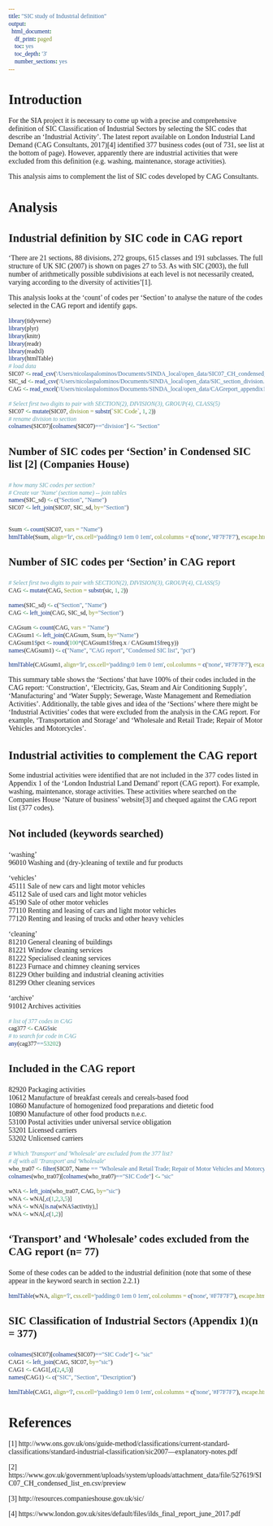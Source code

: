 ```yaml
---
title: "SIC study of Industrial definition"
output:
  html_document:
    df_print: paged
    toc: yes
    toc_depth: '3'
    number_sections: yes
---
```

<style>
* {
  font-family: "Palatino"
}

h1{
    font-size: 190%
}

h2{
    font-size: 160%
}

h3{
    font-size: 150%
}

h4{
    font-size: 130%
}

h5{
    font-size: 110%
}

h6{
    font-size: 90%
}
</style>


# Introduction

For the SIA project it is necessary to come up with a precise and comprehensive definition of SIC Classification of Industrial Sectors by selecting the SIC codes that describe an 'Industrial Activity'. The latest report available on London Industrial Land Demand (CAG Consultants, 2017)[4] identified 377 business codes (out of 731, see list at the bottom of page). However, apparently there are industrial activities that were excluded from this definition (e.g. washing, maintenance, storage activities). 

This analysis aims to complement the list of SIC codes developed by CAG Consultants. 

# Analysis

## Industrial definition by SIC code in CAG report

'There are 21 sections, 88 divisions, 272 groups, 615 classes and 191 subclasses. The full structure of UK SIC (2007) is shown on pages 27 to 53. As with SIC (2003), the full number of arithmetically possible subdivisions at each level is not necessarily created, varying according to the diversity of activities'[1].

This analysis looks at the 'count' of codes per 'Section' to analyse the nature of the codes selected in the CAG report and identify gaps.

```r
library(tidyverse)
library(plyr)
library(knitr)
library(readr)
library(readxl)
library(htmlTable)
# load data
SIC07 <- read_csv('/Users/nicolaspalominos/Documents/SINDA_local/open_data/SIC07_CH_condensed_list_en.csv')
SIC_sd <- read_csv('/Users/nicolaspalominos/Documents/SINDA_local/open_data/SIC_section_division.csv', col_names = FALSE )
CAG <- read_excel('/Users/nicolaspalominos/Documents/SINDA_local/open_data/CAGreport_appendix1.xlsx')

# Select first two digits to pair with SECTION(2), DIVISION(3), GROUP(4), CLASS(5)
SIC07 <- mutate(SIC07, division = substr(`SIC Code`, 1, 2))
# rename division to section
colnames(SIC07)[colnames(SIC07)=="division"] <- "Section"
```

### Number of SIC codes per 'Section' in Condensed SIC list [2] (Companies House)

```r
# how many SIC codes per section?
# Create var 'Name' (section name) -- join tables
names(SIC_sd) <- c("Section", "Name")
SIC07 <- left_join(SIC07, SIC_sd, by="Section")


Ssum <- count(SIC07, vars = "Name")
htmlTable(Ssum, align='lr', css.cell='padding:0 1em 0 1em', col.columns = c('none', '#F7F7F7'), escape.html =F)
```

### Number of SIC codes per 'Section' in CAG report

```r
# Select first two digits to pair with SECTION(2), DIVISION(3), GROUP(4), CLASS(5)
CAG <- mutate(CAG, Section = substr(sic, 1, 2))

names(SIC_sd) <- c("Section", "Name")
CAG <- left_join(CAG, SIC_sd, by="Section")

CAGsum <- count(CAG, vars = "Name")
CAGsum1 <- left_join(CAGsum, Ssum, by="Name")
CAGsum1$pct <- round(100*(CAGsum1$freq.x / CAGsum1$freq.y))
names(CAGsum1) <- c("Name", "CAG report", "Condensed SIC list", "pct")

htmlTable(CAGsum1, align='lr', css.cell='padding:0 1em 0 1em', col.columns = c('none', '#F7F7F7'), escape.html =F)

```

This summary table shows the 'Sections' that have 100% of their codes included in the CAG report: 'Construction', 'Electricity, Gas, Steam and Air Conditioning Supply', 'Manufacturing' and 'Water Supply; Sewerage, Waste Management and Remediation Activities'. Additionally, the table gives and idea of the 'Sections' where there might be 'Industrial Activities' codes that were excluded from the analysis in the CAG report. For example, 'Transportation and Storage' and 'Wholesale and Retail Trade; Repair of Motor Vehicles and Motorcycles'.

## Industrial activities to complement the CAG report

Some industrial activities were identified that are not included in the 377 codes listed in Appendix 1 of the 'London Industrial Land Demand' report (CAG report). For example, washing, maintenance, storage activities. These activities where searched on the Companies House 'Nature of business' website[3] and chequed against the CAG report list (377 codes).

### Not included (keywords searched)

'washing'  
96010	Washing and (dry-)cleaning of textile and fur products  

'vehicles'  
45111	Sale of new cars and light motor vehicles  
45112	Sale of used cars and light motor vehicles  
45190	Sale of other motor vehicles  
77110	Renting and leasing of cars and light motor vehicles  
77120	Renting and leasing of trucks and other heavy vehicles  

'cleaning'  
81210	General cleaning of buildings  
81221	Window cleaning services  
81222	Specialised cleaning services  
81223	Furnace and chimney cleaning services  
81229	Other building and industrial cleaning activities  
81299	Other cleaning services  

'archive'  
91012	Archives activities  

```r
# list of 377 codes in CAG 
cag377 <- CAG$sic
# to search for code in CAG
any(cag377==53202)
```

### Included in the CAG report

82920	Packaging activities  
10612	Manufacture of breakfast cereals and cereals-based food  
10860	Manufacture of homogenized food preparations and dietetic food  
10890	Manufacture of other food products n.e.c.  
53100	Postal activities under universal service obligation  
53201	Licensed carriers  
53202	Unlicensed carriers  

```r
# Which 'Transport' and 'Wholesale' are excluded from the 377 list?
# df with all 'Transport' and 'Wholesale'
who_tra07 <- filter(SIC07, Name == "Wholesale and Retail Trade; Repair of Motor Vehicles and Motorcycles" | Name == "Transportation and Storage")
colnames(who_tra07)[colnames(who_tra07)=="SIC Code"] <- "sic"
```

```r
wNA <- left_join(who_tra07, CAG, by="sic")
wNA <- wNA[,c(1,2,3,5)]
wNA <- wNA[is.na(wNA$activtiy),]
wNA <- wNA[,c(1,2)]
```

### 'Transport' and 'Wholesale' codes excluded from the CAG report (n= 77)

Some of these codes can be added to the industrial definition (note that some of these appear in the keyword search in section 2.2.1)

```r
htmlTable(wNA, align='l', css.cell='padding:0 1em 0 1em', col.columns = c('none', '#F7F7F7'), escape.html =F)
```

### SIC Classification of Industrial Sectors (Appendix 1)(n = 377)
```r
colnames(SIC07)[colnames(SIC07)=="SIC Code"] <- "sic"
CAG1 <- left_join(CAG, SIC07, by="sic")
CAG1 <- CAG1[,c(2,4,5)]
names(CAG1) <- c("SIC", "Section", "Description")

htmlTable(CAG1, align='l', css.cell='padding:0 1em 0 1em', col.columns = c('none', '#F7F7F7'), escape.html =F)
```

# References

[1] http://www.ons.gov.uk/ons/guide-method/classifications/current-standard-classifications/standard-industrial-classification/sic2007---explanatory-notes.pdf  

[2] https://www.gov.uk/government/uploads/system/uploads/attachment_data/file/527619/SIC07_CH_condensed_list_en.csv/preview  

[3] http://resources.companieshouse.gov.uk/sic/  

[4] https://www.london.gov.uk/sites/default/files/ilds_final_report_june_2017.pdf  
  

